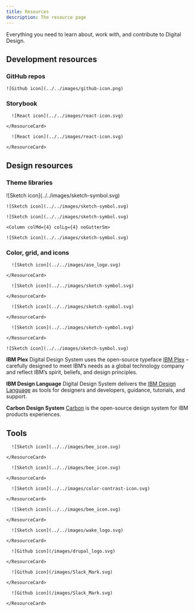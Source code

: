 ```yaml
---
title: Resources
description: The resource page
---
```


<PageDescription>

Everything you need to learn about, work with, and contribute to Digital Design.

</PageDescription>

## Development resources

### GitHub repos

<Column colMd={4} colLg={4} noGutterSm>
  <ResourceCard
    subTitle="IBM.com Library"
    actionIcon="download"
    aspectRatio="2:1"
    href="https://github.com/carbon-design-system/ibm-dotcom-library/issues/new?labels=bug&template=bug_report.md"
  >
    
    ![Github icon](../../images/github-icon.png)
    
  </ResourceCard>
</Column>

### Storybook

<Row className="resource-card-group">
  <Column colMd={4} colLg={4} noGutterSm>
    <ResourceCard
      subTitle="IBM.com Library React Storybook"
      href="https://ibmdotcom-react.netlify.com/?path=/story/dotcom-shell--default"
    >
      
      ![React icon](../../images/react-icon.svg)
      
    </ResourceCard>
  </Column>
  <Column colMd={4} colLg={4} noGutterSm>
    <ResourceCard
      subTitle="IBM.com Pattern React Storybook (experimental)"
      href="https://github.com/carbon-design-system/ibm-dotcom-library/issues/new/choose"
    >
      
      ![React icon](../../images/react-icon.svg)
      
    </ResourceCard>
  </Column>
</Row>

## Design resources

### Theme libraries

<Row className="resource-card-group">
  <Column colMd={4} colLg={4} noGutterSm>
    <ResourceCard
      subTitle="White theme"
      href="https://www.carbondesignsystem.com"
    >
      ![Sketch icon](../../images/sketch-symbol.svg)
    </ResourceCard>
  </Column>
  
  <Column colMd={4} colLg={4} noGutterSm>
  <ResourceCard
    subTitle="Gray 10 theme (Coming Soon)"
    aspectRatio="2:1"
    disabled
    href="#"
  />
    
    ![Sketch icon](../../images/sketch-symbol.svg)
    
  </Column>
</Row>

<Row className="resource-card-group">
    <Column colMd={4} colLg={4} noGutterSm>
  <ResourceCard
    subTitle="Gray 90 theme (Coming Soon)"
    aspectRatio="2:1"
    disabled
    href="#"
  />
    
    ![Sketch icon](../../images/sketch-symbol.svg)
    
  </Column>
  
    <Column colMd={4} colLg={4} noGutterSm>
  <ResourceCard
    subTitle="Gray 100 theme (Coming Soon)"
    aspectRatio="2:1"
    disabled
    href="#"
  />
    
    ![Sketch icon](../../images/sketch-symbol.svg)
    
  </Column>
</Row>

### Color, grid, and icons

<Row className="resource-card-group">
  
  <Column colMd={4} colLg={4} noGutterSm>
    <ResourceCard
      subTitle="RGB color palettes (.clr)"
      href="https://github.com/carbon-design-system/carbon/raw/master/packages/colors/artifacts/IBM_Colors.zip"
    >
      
      ![Sketch icon](../../images/ase_logo.svg)
      
    </ResourceCard>
  </Column>
  
  <Column colMd={4} colLg={4} noGutterSm>
    <ResourceCard
      subTitle="IBM Design Language library"
      href="sketch://add-library/cloud/nwqmk"
    >
      
      ![Sketch icon](../../images/sketch-symbol.svg)
      
    </ResourceCard>
  </Column>
  
</Row>

<Row className="resource-card-group">
  
  <Column colMd={4} colLg={4} noGutterSm>
    <ResourceCard
      subTitle="IBM Icons (16px, 20px) library"
      href="sketch://add-library/cloud/KW2yr"
    >
      
      ![Sketch icon](../../images/sketch-symbol.svg)
      
    </ResourceCard>
  </Column>
  
  <Column colMd={4} colLg={4} noGutterSm>
    <ResourceCard
      subTitle="IBM Icons (24px, 32px) library"
      href="sketch://add-library/cloud/2bwkM"
    >
      
      ![Sketch icon](../../images/sketch-symbol.svg)
      
    </ResourceCard>
  </Column>
  
  <Column colMd={4} colLg={4} noGutterSm>
  <ResourceCard
    subTitle="IBM Grid template"
    actionIcon="download"
    aspectRatio="2:1"
    href="https://sketch.cloud/s/ngV7z"
  >
    
    ![Sketch icon](../../images/sketch-symbol.svg)
    
  </ResourceCard>
</Column>
  
</Row>

**IBM Plex**
Digital Design System uses the open-source typeface [IBM Plex](https://github.com/ibm/plex) – carefully designed to meet IBM’s needs as a global technology company and reflect IBM’s spirit, beliefs, and design principles.

**IBM Design Language**
Digital Design System delivers the [IBM Design Language](https://www.ibm.com/design/language/) as tools for designers and developers, guidance, tutorials, and support. 

**Carbon Design System**
[Carbon](https://www.carbondesignsystem.com) is the open-source design system for IBM products experiences. 

## Tools

<Row className="resource-card-group">
  
  <Column colMd={4} colLg={4} noGutterSm>
    <ResourceCard
      subTitle="IBM research data base"
      href="https://www.ibm.com/standards/web/research/"
    >
      
      ![Sketch icon](../../images/bee_icon.svg)
      
    </ResourceCard>
  </Column>
  
  <Column colMd={4} colLg={4} noGutterSm>
    <ResourceCard
      subTitle="IBM style guideline"
      href="https://apps.na.collabserv.com/communities/service/html/communitystart?communityUuid=279b622e-3902-4086-9cc7-6c07d8d2d745"
    >
      
      ![Sketch icon](../../images/bee_icon.svg)
      
    </ResourceCard>
  </Column>
</Row>

<Row className="resource-card-group">
  <Column colMd={4} colLg={4} noGutterSm>
    <ResourceCard
      subTitle="Color contrast checker"
      href="https://marijohannessen.github.io/color-contrast-checker/"
    >
      
      ![Sketch icon](../../images/color-contrast-icon.svg)
      
    </ResourceCard>
  </Column>
  
  <Column colMd={4} colLg={4} noGutterSm>
    <ResourceCard
      subTitle="IBM accessibility"
      href="https://w3.ibm.com/able/"
    >
      
      ![Sketch icon](../../images/bee_icon.svg)
      
    </ResourceCard>
  </Column>
  
</Row>

<Row className="resource-card-group">
  
  <Column colMd={4} colLg={4} noGutterSm>
    <ResourceCard
      subTitle="Review design on Wake"
      href="https://ibm.wake.com/space/37"
    >
      
      ![Sketch icon](../../images/wake_logo.svg)
      
    </ResourceCard>
    
  </Column>
  
  <Column colMd={4} colLg={4} noGutterSm>
    <ResourceCard
      subTitle="Drupal guideline"
      href="https://www.carbondesignsystem.com"
    >
      
      ![Github icon](/images/drupal_logo.svg)
      
    </ResourceCard>
  </Column>
</Row>

<Row className="resource-card-group">
  <Column colMd={4} colLg={4} noGutterSm>
    <ResourceCard
      subTitle="Talk tech at #digital-design-adopters-dev"
      href="https://cognitive-app.slack.com/archives/CNEG9HNBW"
    >
      
      ![Github icon](/images/Slack_Mark.svg)
      
    </ResourceCard>
  </Column>
  
  <Column colMd={4} colLg={4} noGutterSm>
    <ResourceCard
      subTitle="Talk design at #digital-design-adopters-designer"
      href="https://cognitive-app.slack.com/archives/GNKN3G37F"
    >
      
      ![Github icon](/images/Slack_Mark.svg)
      
    </ResourceCard>
  </Column>
</Row>


